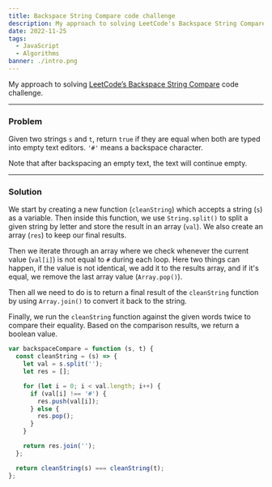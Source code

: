 ```yaml
---
title: Backspace String Compare code challenge
description: My approach to solving LeetCode's Backspace String Compare code challenge
date: 2022-11-25
tags:
  - JavaScript
  - Algorithms
banner: ./intro.png
---
```


My approach to solving [LeetCode’s Backspace String Compare](https://leetcode.com/problems/backspace-string-compare/description/) code challenge.

---

### Problem

Given two strings `s` and `t`, return `true` if they are equal when both are typed into empty text editors. `'#'` means a backspace character.

Note that after backspacing an empty text, the text will continue empty.

---

### Solution

We start by creating a new function (`cleanString`) which accepts a string (`s`) as a variable. Then inside this function, we use `String.split()` to split a given string by letter and store the result in an array (`val`). We also create an array (`res`) to keep our final results.

Then we iterate through an array where we check whenever the current value (`val[i]`) is not equal to `#` during each loop. Here two things can happen, if the value is not identical, we add it to the results array, and if it's equal, we remove the last array value (`Array.pop()`).

Then all we need to do is to return a final result of the `cleanString` function by using `Array.join()` to convert it back to the string.

Finally, we run the `cleanString` function against the given words twice to compare their equality. Based on the comparison results, we return a boolean value.

```js
var backspaceCompare = function (s, t) {
  const cleanString = (s) => {
    let val = s.split('');
    let res = [];

    for (let i = 0; i < val.length; i++) {
      if (val[i] !== '#') {
        res.push(val[i]);
      } else {
        res.pop();
      }
    }

    return res.join('');
  };

  return cleanString(s) === cleanString(t);
};
```